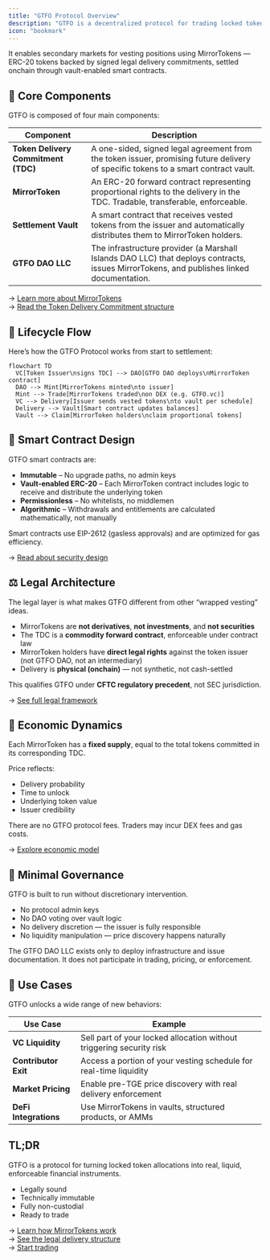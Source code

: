 ```yaml
---
title: "GTFO Protocol Overview"
description: "GTFO is a decentralized protocol for trading locked token allocations via enforceable tokenized forward contracts"
icon: "bookmark"
---
```


It enables secondary markets for vesting positions using MirrorTokens — ERC-20 tokens backed by signed legal delivery commitments, settled onchain through vault-enabled smart contracts.

## 🧱 Core Components

GTFO is composed of four main components:

| Component                           | Description                                                                                                                               |
| ----------------------------------- | ----------------------------------------------------------------------------------------------------------------------------------------- |
| **Token Delivery Commitment (TDC)** | A one-sided, signed legal agreement from the token issuer, promising future delivery of specific tokens to a smart contract vault.        |
| **MirrorToken**                     | An ERC-20 forward contract representing proportional rights to the delivery in the TDC. Tradable, transferable, enforceable.              |
| **Settlement Vault**                | A smart contract that receives vested tokens from the issuer and automatically distributes them to MirrorToken holders.                   |
| **GTFO DAO LLC**                    | The infrastructure provider (a Marshall Islands DAO LLC) that deploys contracts, issues MirrorTokens, and publishes linked documentation. |

→ [Learn more about MirrorTokens](./mirror-token)\
→ [Read the Token Delivery Commitment structure](./token-delivery-commitment)

## 🔁 Lifecycle Flow

Here’s how the GTFO Protocol works from start to settlement:

```mermaid
flowchart TD
  VC[Token Issuer\nsigns TDC] --> DAO[GTFO DAO deploys\nMirrorToken contract]
  DAO --> Mint[MirrorTokens minted\nto issuer]
  Mint --> Trade[MirrorTokens traded\non DEX (e.g. GTFO.vc)]
  VC --> Delivery[Issuer sends vested tokens\nto vault per schedule]
  Delivery --> Vault[Smart contract updates balances]
  Vault --> Claim[MirrorToken holders\nclaim proportional tokens]
```

## 🔐 Smart Contract Design

GTFO smart contracts are:

- **Immutable** – No upgrade paths, no admin keys
- **Vault-enabled ERC-20** – Each MirrorToken contract includes logic to receive and distribute the underlying token
- **Permissionless** – No whitelists, no middlemen
- **Algorithmic** – Withdrawals and entitlements are calculated mathematically, not manually

Smart contracts use EIP-2612 (gasless approvals) and are optimized for gas efficiency.

→ [Read about security design](./smart-contract-system)

## ⚖️ Legal Architecture

The legal layer is what makes GTFO different from other “wrapped vesting” ideas.

- MirrorTokens are **not derivatives**, **not investments**, and **not securities**
- The TDC is a **commodity forward contract**, enforceable under contract law
- MirrorToken holders have **direct legal rights** against the token issuer (not GTFO DAO, not an intermediary)
- Delivery is **physical (onchain)** — not synthetic, not cash-settled

This qualifies GTFO under **CFTC regulatory precedent**, not SEC jurisdiction.

→ [See full legal framework](./legal)

## 🔄 Economic Dynamics

Each MirrorToken has a **fixed supply**, equal to the total tokens committed in its corresponding TDC.

Price reflects:

- Delivery probability
- Time to unlock
- Underlying token value
- Issuer credibility

There are no GTFO protocol fees. Traders may incur DEX fees and gas costs.

→ [Explore economic model](./economic-model)

## 🧠 Minimal Governance

GTFO is built to run without discretionary intervention.

- No protocol admin keys
- No DAO voting over vault logic
- No delivery discretion — the issuer is fully responsible
- No liquidity manipulation — price discovery happens naturally

The GTFO DAO LLC exists only to deploy infrastructure and issue documentation. It does not participate in trading, pricing, or enforcement.

## 🎯 Use Cases

GTFO unlocks a wide range of new behaviors:

| Use Case              | Example                                                              |
| --------------------- | -------------------------------------------------------------------- |
| **VC Liquidity**      | Sell part of your locked allocation without triggering security risk |
| **Contributor Exit**  | Access a portion of your vesting schedule for real-time liquidity    |
| **Market Pricing**    | Enable pre-TGE price discovery with real delivery enforcement        |
| **DeFi Integrations** | Use MirrorTokens in vaults, structured products, or AMMs             |

## TL;DR

GTFO is a protocol for turning locked token allocations into real, liquid, enforceable financial instruments.

- Legally sound
- Technically immutable
- Fully non-custodial
- Ready to trade

→ [Learn how MirrorTokens work](./mirror-token)\
→ [See the legal delivery structure](./token-delivery-commitment)\
→ [Start trading](./trading-platform)
